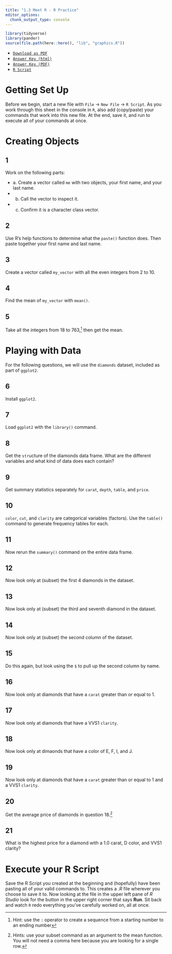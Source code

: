 ```yaml
---
title: "1.3 Meet R - R Practice"
editor_options: 
  chunk_output_type: console
---
```


```r
library(tidyverse)
library(pander)
source(file.path(here::here(), "lib", "graphics.R"))
```
- [<i class="fas fa-file-pdf"></i> `Download as PDF`](/r/03-r-practice.pdf)
- [<i class="fas fa-external-link-square-alt"></i> `Answer Key (html)`](/r/03-r-practice-answers.html)
- [<i class="fas fa-file-pdf"></i> `Answer Key (PDF)`](/r/03-r-practice-answers-pdf.pdf)
- [<i class="fas fa-registered"></i> `R Script`](/r/03-r-practice-answers.R)

# Getting Set Up

Before we begin, start a new file with `File` $\rightarrow$ `New File` $\rightarrow$ `R Script`. As you work through this sheet in the console in `R`, also add (copy/paste) your commands that work into this new file. At the end, save it, and run to execute all of your commands at once.

# Creating Objects

## 1

Work on the following parts:

- a. Create a vector called `me` with two objects, your first name, and your last name.
- b. Call the vector to inspect it.
- c. Confirm it is a character class vector.

## 2

Use R's help functions to determine what the `paste()` function does. Then paste together your first name and last name.

## 3

Create a vector called `my_vector` with all the even integers from 2 to 10. 

## 4

Find the mean of `my_vector` with `mean()`.

## 5

Take all the integers from 18 to 763,^[Hint: use the `:` operator to create a sequence from a starting number to an ending number] then get the mean.

# Playing with Data

For the following questions, we will use the `diamonds` dataset, included as part of `ggplot2`.

## 6

Install `ggplot2`.

## 7

Load `ggplot2` with the `library()` command.

## 8

Get the `str`ucture of the diamonds data frame. What are the different variables and what kind of data does each contain?

## 9

Get summary statistics separately for `carat`, `depth`, `table`, and `price`.

## 10

`color`, `cut`, and `clarity` are categorical variables (factors). Use the `table()` command to generate frequency tables for each.

## 11

Now rerun the `summary()` command on the entire data frame.

## 12

Now look only at (subset) the first 4 diamonds in the dataset.

## 13

Now look only at (subset) the third and seventh diamond in the dataset.

## 14

Now look only at (subset) the second column of the dataset.

## 15

Do this again, but look using the `$` to pull up the second column by name. 

## 16

Now look only at diamonds that have a `carat` greater than or equal to 1. 

## 17

Now look only at diamonds that have a VVS1 `clarity`.

## 18

Now look only at dimaonds that have a color of E, F, I, and J. 

## 19

Now look only at diamonds that have a `carat` greater than or equal to 1 and a VVS1 `clarity`. 

## 20

Get the average price of diamonds in question 18.^[Hints: use your subset command as an argument to the mean function. You will not need a comma here because you are looking for a single row.]

## 21

What is the highest price for a diamond with a 1.0 carat, D color, and VVS1 clarity? 

# Execute your R Script

Save the R Script you created at the beginning and (hopefully) have been pasting all of your valid commands to. This creates a *.R* file wherever you choose to save it to. Now looking at the file in the upper left pane of *R Studio* look for the button in the upper right corner that says **Run**. Sit back and watch `R` redo everything you've carefully worked on, all at once.